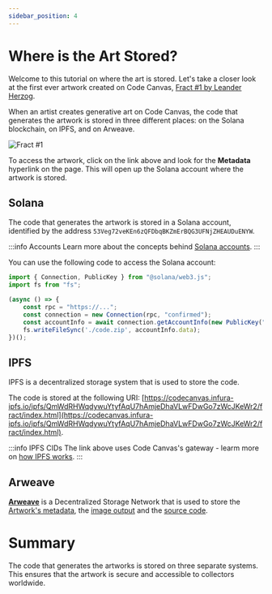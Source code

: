 ```yaml
---
sidebar_position: 4
---
```


# Where is the Art Stored?

Welcome to this tutorial on where the art is stored. Let's take a closer look at the first ever artwork created on Code Canvas, [Fract #1 by Leander Herzog](https://codecanvas.art/single/AXVm8TLnhcXDApP5z2YsgCttspYmkY13TXKPVZPTgZuC).

When an artist creates generative art on Code Canvas, the code that generates the artwork is stored in three different places: on the Solana blockchain, on IPFS, and on Arweave.


![Fract #1](https://images-cdn.codecanvas.art/G3zbpcPXm3h80wQGxmsKnx-0SHtEfD12os0-TOG6ceo?quality=100&auto=avifwebp&ext=fastly)

To access the artwork, click on the link above and look for the **Metadata** hyperlink on the page. This will open up the Solana account where the artwork is stored.


## Solana

The code that generates the artwork is stored in a Solana account, identified by the address `53Veg72veKEn6zQFDbqBKZmErBQG3UFNjZHEAUDuENYW`.

:::info Accounts
Learn more about the concepts behind [Solana accounts](https://docs.solana.com/developing/programming-model/accounts).
:::

You can use the following code to access the Solana account:

```javascript
import { Connection, PublicKey } from "@solana/web3.js";
import fs from "fs";

(async () => {
    const rpc = "https://...";
    const connection = new Connection(rpc, "confirmed");
    const accountInfo = await connection.getAccountInfo(new PublicKey("53Veg72veKEn6zQFDbqBKZmErBQG3UFNjZHEAUDuENYW"));
    fs.writeFileSync('./code.zip', accountInfo.data);
})();

```


## IPFS

IPFS is a decentralized storage system that is used to store the code.

The code is stored at the following URI: [https://codecanvas.infura-ipfs.io/ipfs/QmWdRHWqdywuYtyfAqU7hAmjeDhaVLwFDwGo7zWcJKeWr2/fract/index.html](https://codecanvas.infura-ipfs.io/ipfs/QmWdRHWqdywuYtyfAqU7hAmjeDhaVLwFDwGo7zWcJKeWr2/fract/index.html).

:::info IPFS CIDs
The link above uses Code Canvas's gateway - learm more on [how IPFS works](https://docs.ipfs.tech/concepts/how-ipfs-works/).
:::


## Arweave

**[Arweave](https://www.arweave.org/)** is a Decentralized Storage Network that is used to store the [Artwork's metadata](https://arweave.net/tRd4ZEtqw08e9h1I-YkxVHrKpJdnt8-m88LWXlAa5Jw), the [image output](https://arweave.net/mu_Q_4e9rEK9RUjAZU9TUIrpLkvpxEKZJ7ggiqsiIdU) and the [source code](https://arweave.net/xKk_p0oplDpLrQjEkqh6AkV-JYSHG_rMXRlF57OLCiw).

# Summary
The code that generates the artworks is stored on three separate systems. This ensures that the artwork is secure and accessible to collectors worldwide.







